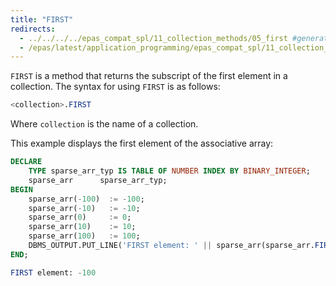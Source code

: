 ```yaml
---
title: "FIRST"
redirects:
  - ../../../../epas_compat_spl/11_collection_methods/05_first #generated for docs/epas/reorg-role-use-case-mode
  - /epas/latest/application_programming/epas_compat_spl/11_collection_methods/05_first/
---
```


<div id="first" class="registered_link"></div>

`FIRST` is a method that returns the subscript of the first element in a collection. The syntax for using `FIRST` is as follows:

```sql
<collection>.FIRST
```

Where `collection` is the name of a collection.

This example displays the first element of the associative array:

```sql
DECLARE
    TYPE sparse_arr_typ IS TABLE OF NUMBER INDEX BY BINARY_INTEGER;
    sparse_arr      sparse_arr_typ;
BEGIN
    sparse_arr(-100)  := -100;
    sparse_arr(-10)   := -10;
    sparse_arr(0)     := 0;
    sparse_arr(10)    := 10;
    sparse_arr(100)   := 100;
    DBMS_OUTPUT.PUT_LINE('FIRST element: ' || sparse_arr(sparse_arr.FIRST));
END;

FIRST element: -100
```
